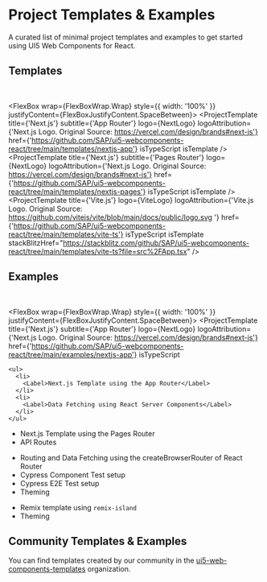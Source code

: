 
<Meta title="Project Templates & Examples" />

<TableOfContent />

# Project Templates & Examples

A curated list of minimal project templates and examples to get started using UI5 Web Components for React.

## Templates

<br />

<FlexBox wrap={FlexBoxWrap.Wrap} style={{ width: '100%' }} justifyContent={FlexBoxJustifyContent.SpaceBetween}>
  <ProjectTemplate
    title={'Next.js'}
    subtitle={'App Router'}
    logo={NextLogo}
    logoAttribution={'Next.js Logo. Original Source: https://vercel.com/design/brands#next-js'}
    href={'https://github.com/SAP/ui5-webcomponents-react/tree/main/templates/nextjs-app'}
    isTypeScript
    isTemplate
  />
  <ProjectTemplate
    title={'Next.js'}
    subtitle={'Pages Router'}
    logo={NextLogo}
    logoAttribution={'Next.js Logo. Original Source: https://vercel.com/design/brands#next-js'}
    href={'https://github.com/SAP/ui5-webcomponents-react/tree/main/templates/nextjs-pages'}
    isTypeScript
    isTemplate
  />
  <ProjectTemplate
    title={'Vite.js'}
    logo={ViteLogo}
    logoAttribution={'Vite.js Logo. Original Source: https://github.com/vitejs/vite/blob/main/docs/public/logo.svg '}
    href={'https://github.com/SAP/ui5-webcomponents-react/tree/main/templates/vite-ts'}
    isTypeScript
    isTemplate
    stackBlitzHref="https://stackblitz.com/github/SAP/ui5-webcomponents-react/tree/main/templates/vite-ts?file=src%2FApp.tsx"
  />
</FlexBox>

## Examples

<br />

<FlexBox wrap={FlexBoxWrap.Wrap} style={{ width: '100%' }} justifyContent={FlexBoxJustifyContent.SpaceBetween}>
  <ProjectTemplate
    title={'Next.js'}
    subtitle={'App Router'}
    logo={NextLogo}
    logoAttribution={'Next.js Logo. Original Source: https://vercel.com/design/brands#next-js'}
    href={'https://github.com/SAP/ui5-webcomponents-react/tree/main/examples/nextjs-app'}
    isTypeScript
  >
    <ul>
      <li>
        <Label>Next.js Template using the App Router</Label>
      </li>
      <li>
        <Label>Data Fetching using React Server Components</Label>
      </li>
    </ul>
  </ProjectTemplate>
  <ProjectTemplate
    title={'Next.js'}
    subtitle={'Pages Router'}
    logo={NextLogo}
    logoAttribution={'Next.js Logo. Original Source: https://vercel.com/design/brands#next-js'}
    href={'https://github.com/SAP/ui5-webcomponents-react/tree/main/examples/nextjs-pages'}
    isTypeScript
  >
    <ul>
      <li>
        <Label>Next.js Template using the Pages Router</Label>
      </li>
      <li>
        <Label>API Routes</Label>
      </li>
    </ul>
  </ProjectTemplate>
  <ProjectTemplate
    title={'Vite.js'}
    logo={ViteLogo}
    logoAttribution={'Vite.js Logo. Original Source: https://github.com/vitejs/vite/blob/main/docs/public/logo.svg '}
    href={'https://github.com/SAP/ui5-webcomponents-react/tree/main/examples/vite-ts'}
    isTypeScript
    stackBlitzHref="https://stackblitz.com/github/SAP/ui5-webcomponents-react/tree/main/examples/vite-ts?file=src%2Fmain.tsx"
  >
    <ul>
      <li>
        <LabelWithWrapping>Routing and Data Fetching using the createBrowserRouter of React Router</LabelWithWrapping>
      </li>
      <li>
        <Label>Cypress Component Test setup</Label>
      </li>
      <li>
        <Label>Cypress E2E Test setup</Label>
      </li>
      <li>
        <Label>Theming</Label>
      </li>
    </ul>
  </ProjectTemplate>
  <ProjectTemplate
    title={'Remix'}
    logo={RemixLogo}
    logoAttribution={'Remix.run Logo. Original Source: https://remix.run'}
    href={'https://github.com/SAP/ui5-webcomponents-react/tree/main/examples/remix-ts'}
    isTypeScript
  >
    <ul>
      <li>
        <Label>
          Remix template using <code>remix-island</code>
        </Label>
      </li>
      <li>
        <Label>Theming</Label>
      </li>
    </ul>
  </ProjectTemplate>
</FlexBox>

## Community Templates & Examples

You can find templates created by our community in the [ui5-web-components-templates](https://github.com/ui5-web-components-templates) organization.

<Footer />
